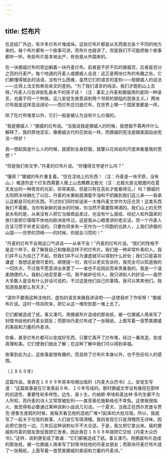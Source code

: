 ```yaml
---
---
---
```

title: 烂布片
---




在造纸厂外边，有许多烂布片堆成垛。这些烂布片都是从东西南北各个不同的地方来的。每个布片都有一个故事可讲，而布片也就讲了。但是我们不可能把每个故事都听一听。有些布片是本地出产，有些是从外国来的。

在一块挪威烂布的旁边躺着一块丹麦烂布。前者是不折不扣的挪威货，后者是百分之百的丹麦产。每个地道的丹麦人或挪威人会说：这正是两块烂布的有趣之处。它们都懂得彼此的话语，没有什么困难，虽然它们的语言的差别——按挪威人的说法——比得上法文和希伯来文的差别。“为了我们语言的纯洁，我们才跑到山上去呀。”丹麦人只会讲些乳臭未干的孩子话！（注：事实上丹麦和挪威用的是同一种语言，也属于同一个种族。这儿安徒生故意讽刺两个邻邦的狭隘的民族主义。）两块烂布就是这样高谈阔论——而烂布总归是烂布，在世界上哪一个国家里都是一样。

除了在烂布堆里以外，它们一般是被认为没有什么价值的。

“我是挪威人！”挪威的烂布说。“当我说我是挪威人的时候，我想我不需再作什么解释了。我的质地坚实，像挪威古代的花岗岩一样，而挪威的宪法是跟美国自由宪法一样好！

我一想起我是什么人的时候，就感到全身舒服，就要以花岗岩的尺度来衡量我的思想！”

“但是我们有文学，”丹麦的烂布片说。“你懂得文学是什么吗？”

“懂得？”挪威的布片重复着。“住在洼地上的东西！（注：丹麦是一块平原，没有山。）难道你这个烂东西需要人推上山去瞧瞧北极光（注：北极光是北极圈内在夏天发出的一种奇异的光彩，非常美丽，但是只有在高处才能看得见。）吗？挪威的太阳把冰块融化了以后，丹麦的水果船就满载牛油和干奶酪到我们这儿来——我承认这都是可吃的东西。不过你们同时却送来一大堆丹麦文学作为压仓货！这类东西我们不需要。当你有新鲜的泉水的时候，你当然不需要陈啤酒的。我们山上的天然泉水有的是，从来没有人把它当做商品卖过，也没有什么报纸、经纪人和外国来的旅行家把它喋喋不休地向欧洲宣传过。这是我从心眼里讲的老实话，而一个丹麦人应该习惯于听老实话的。只要你将来有一天作为一个同胞的北欧人，上我们骄傲的山国——世界的顶峰——的时候，你就会习惯的！”

“丹麦的烂布不会用这口气讲话——从来不会！”丹麦的烂布片说。“我们的性格不是这个样子。我了解我自己和像我这样子的烂布片。我们是一种非常朴素的人。我们并不认为自己了不起。但我们并不以为谦虚就可以得到什么好处；我们只是喜欢谦虚：我想这是很可爱的。顺便提一句，我可以老实告诉你，我完全可以知道我的一切优点，不过我不愿意讲出来罢了——谁也不会因此而来责备我的。我是一个温柔随便的人。我耐心地忍受着一切。我不嫉妒任何人，我只讲别人的好话——虽然大多数人是没有什么好话可说的，不过这是他们自己的事情。我可以笑笑他们。我知道我是那么有天才。”

“请你不要用这种洼地的、虚伪的语言来跟我讲话吧——这使我听了作呕呀！”挪威布片说。这时一阵风吹来，把它从这一堆吹到那一堆上去了。

它们都被造成了纸。事又凑巧，用挪威布片造成的那张纸，被一位挪威人用来写了封情书给他的丹麦女朋友；而那块丹麦烂布成了一张稿纸，上面写着一首赞美挪威的美丽和力量的丹麦诗。

你看，甚至烂布片都可以变成好东西，只要它离开了烂布堆，经过一番改造，变成真理和美。它们使我们彼此了解；在这种了解中我们可以得到幸福。

故事到此为止。这故事是很有趣的，而且除了烂布片本身以外，也不伤任何人的感情。

（１８６９年）

这篇作品，发表在１８６９年哥本哈根出版的《丹麦大众历书》上。安徒生写道：“这篇故事是在它发表前８年、１０年写成的。那时挪威文学没有像现在那样的创造性、重要性和多样性。边生、易卜生，约纳斯·李埃和麦达林·多列生都不为人所知，而丹麦的诗人又常常被批判——甚至奥伦施勒格也不幸免。这使我很恼火，我觉得有必要通过某种讽刺小品说几句话。一个夏天，当我正在西尔克堡与贾克·德鲁生度假的时候，我每天看见他的造纸厂堆*?起来的大批垃圾。所以，我就写了一起关于垃圾的故事，人们说它写得滑稽。我则发现它只是滑稽而无诗味，因此把它放在一边。几年后这种讽刺似乎不大合适。于是，我又把它拿出来。我的挪威和丹麦的朋友敦促我把它发表，因此我在１８６８年就把它交给《丹麦大众历书》。”这样，讽刺便变成了歌诵：“它们都被造成了纸。事又凑巧，用挪威布片造成的那张纸，被一位挪威人用来写了封情书给他的丹麦女朋友；而那块丹麦烂布片成了一张稿纸，上面写着一首赞美挪威的美丽和力量的丹麦诗。”